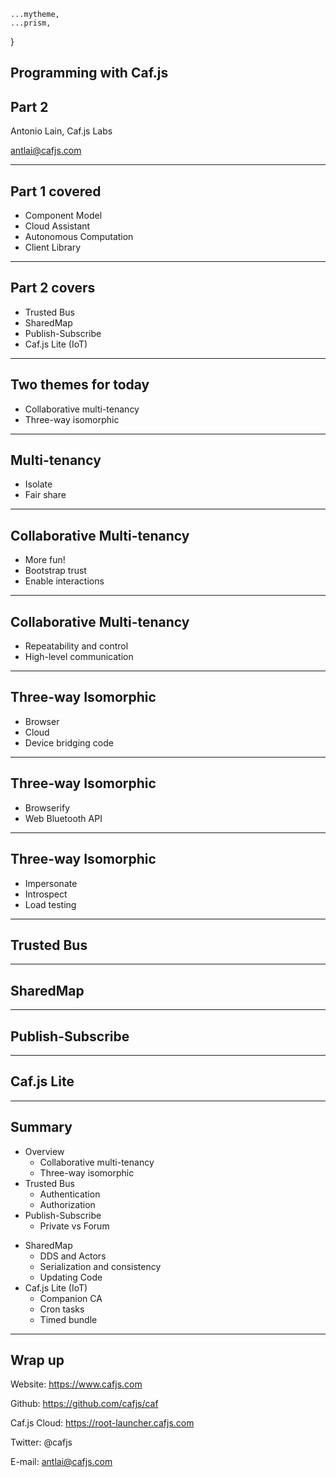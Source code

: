




    ...mytheme,
    ...prism,
}

<CafjsHeader/>

## Programming with Caf.js

## Part 2

Antonio Lain, Caf.js Labs

antlai@cafjs.com

---
<CafjsHeader/>

## Part 1 covered

* Component Model
* Cloud Assistant
* Autonomous Computation
* Client Library

---
<CafjsHeader/>

## Part 2 covers

* Trusted Bus
* SharedMap
* Publish-Subscribe
* Caf.js Lite (IoT)

---

<CafjsHeader/>

## Two themes for today

* Collaborative multi-tenancy
* Three-way isomorphic

---

<CafjsHeader/>

## Multi-tenancy

<SplitImage>

* Isolate
* Fair share

<ComponentTree width="100%" height="100%" />

</SplitImage>

---

<CafjsHeader/>

## Collaborative Multi-tenancy

<SplitImage>

* More fun!
* Bootstrap trust
* Enable interactions

<ComponentTree width="100%" height="100%" />

</SplitImage>

---

<CafjsHeader/>

## Collaborative Multi-tenancy

<SplitImage>

* Repeatability and control
* High-level communication


<ComponentTree width="100%" height="100%" />

</SplitImage>

---

<CafjsHeader/>

## Three-way Isomorphic

<SplitImage>

* Browser
* Cloud
* Device bridging code

<ComponentTree width="100%" height="100%" />

</SplitImage>

---

<CafjsHeader/>

## Three-way Isomorphic

<SplitImage>

* Browserify
* Web Bluetooth API


<ComponentTree width="100%" height="100%" />

</SplitImage>

---

<CafjsHeader/>

## Three-way Isomorphic

<SplitImage>

* Impersonate
* Introspect
* Load testing

<ComponentTree width="100%" height="100%" />

</SplitImage>

---

<CafjsHeader/>

## Trusted Bus


---

<CafjsHeader/>

## SharedMap

---

<CafjsHeader/>

## Publish-Subscribe

---

<CafjsHeader/>

## Caf.js Lite

---

<CafjsHeader/>

## Summary

<SplitImage>

<div>

* Overview
  * Collaborative multi-tenancy
  * Three-way isomorphic
* Trusted Bus
  * Authentication
  * Authorization
* Publish-Subscribe
  * Private vs Forum

</div>

<div>

* SharedMap
  * DDS and Actors
  * Serialization and consistency
  * Updating Code
* Caf.js Lite (IoT)
  * Companion CA
  * Cron tasks
  * Timed bundle

</div>


</SplitImage>

---
<CafjsHeader/>

## Wrap up

Website: https://www.cafjs.com

Github: https://github.com/cafjs/caf

Caf.js Cloud: https://root-launcher.cafjs.com

Twitter: @cafjs

E-mail: antlai@cafjs.com
